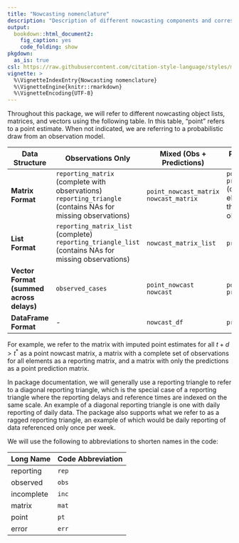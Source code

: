 ```yaml
---
title: "Nowcasting nomenclature"
description: "Description of different nowcasting components and corresponding abbreviations"
output:
  bookdown::html_document2:
    fig_caption: yes
    code_folding: show
pkgdown:
  as_is: true
csl: https://raw.githubusercontent.com/citation-style-language/styles/master/apa-numeric-superscript-brackets.csl
vignette: >
  %\VignetteIndexEntry{Nowcasting nomenclature}
  %\VignetteEngine{knitr::rmarkdown}
  %\VignetteEncoding{UTF-8}
---
```



Throughout this package, we will refer to different nowcasting object lists, matrices, and vectors using the following table.
In this table, "point" refers to a point estimate. When not indicated, we are referring to a probabilistic draw from an observation model.

| **Data Structure**                       | **Observations Only**                                                                                           | **Mixed (Obs + Predictions)**              | **Pure Predictions Only**                                                                     |
  |------------------|------------------|------------------|------------------|
  | **Matrix Format**                        | `reporting_matrix` (complete with observations)<br>`reporting_triangle` (contains NAs for missing observations) | `point_nowcast_matrix`<br>`nowcast_matrix` | `point_pred_matrix`<br>`pred_matrix` (contains NAs in elements where there were observations) |
  | **List Format**                          | `reporting_matrix_list` (complete)<br>`reporting_triangle_list` (contains NAs for missing observations)         | `nowcast_matrix_list`                      | `pred_matrix_list`                                                                            |
  | **Vector Format (summed across delays)** | `observed_cases`                                                                                                | `point_nowcast`<br>`nowcast`               | `point_pred`<br>`pred`                                                                        |
  | **DataFrame Format**                     | \-                                                                                                              | `nowcast_df`                               | `pred_df`                                                                                     |

  For example, we refer to the matrix with imputed point estimates for all $t+d>t^*$ as a point nowcast matrix, a matrix with a complete set of observations for all elements as a reporting matrix, and a matrix with only the predictions as a point prediction matrix.

In package documentation, we will generally use a reporting triangle to refer to a diagonal reporting triangle, which is the special case of a reporting triangle where the reporting delays and reference times are indexed on the same scale. An example of a diagonal reporting triangle is one with daily reporting of daily data. The package also supports what we refer to as a ragged reporting triangle, an example of which would be daily reporting of data referenced only once per week.

We will use the following to abbreviations to shorten names in the code:

  | **Long Name** | **Code Abbreviation** |
  |---------------|-----------------------|
  | reporting     | `rep`                 |
  | observed      | `obs`                 |
  | incomplete    | `inc`                 |
  | matrix        | `mat`                 |
  | point         | `pt`                  |
  | error         | `err`                 |
